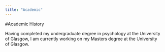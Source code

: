 ```yaml
---
title: "Academic"
---
```



#Academic History

Having completed my undergraduate degree in psychology at the University of Glasgow, I am currently working on my Masters degree at the University of Glasgow.